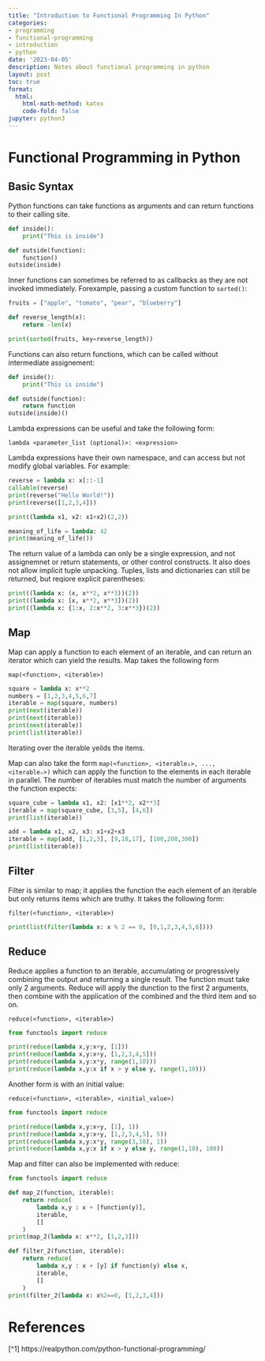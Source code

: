 ```yaml
---
title: "Introduction to Functional Programming In Python"
categories:
- programming
- functional-programming
- introduction
- python
date: '2023-04-05'
description: Notes about functional programming in python
layout: post
toc: true
format:
  html:
    html-math-method: katex
    code-fold: false
jupyter: python3
---
```


# Functional Programming in Python

## Basic Syntax

Python functions can take functions as arguments and can return functions to their calling site.

```python
def inside():
    print("This is inside")

def outside(function):
    function()
outside(inside)
```

Inner functions can sometimes be referred to as callbacks as they are not invoked immediately. Forexample, passing a custom function to `sorted()`:

```python
fruits = ["apple", "tomato", "pear", "blueberry"]

def reverse_length(x):
    return -len(x)

print(sorted(fruits, key=reverse_length))

```

Functions can also return functions, which can be called without intermediate assignement:
```python
def inside():
    print("This is inside")

def outside(function):
    return function
outside(inside)()
```

Lambda expressions can be useful and take the following form:
```{code-fold="false"}
lambda <parameter_list (optional)>: <expression>
```
Lambda expressions have their own namespace, and can access but not modify global variables.
For example:
```python

reverse = lambda x: x[::-1]
callable(reverse)
print(reverse("Hello World!"))
print(reverse([1,2,3,4]))

print((lambda x1, x2: x1+x2)(2,2))

meaning_of_life = lambda: 42
print(meaning_of_life())
```

The return value of a lambda can only be a single expression, and not assignemnet or return statements, or other control constructs. It also does not allow implicit tuple unpacking.
Tuples, lists and dictionaries can still be returned, but reqiore explicit parentheses:
```python

print((lambda x: (x, x**2, x**3))(2))
print((lambda x: [x, x**2, x**3])(2))
print((lambda x: {1:x, 2:x**2, 3:x**3})(2))

```

## Map

Map can apply a function to each element of an iterable, and can return an iterator which can yield the results. Map takes the following form
```{code-fold="false"}
map(<function>, <iterable>)
```
```python

square = lambda x: x**2
numbers = [1,2,3,4,5,6,7]
iterable = map(square, numbers)
print(next(iterable))
print(next(iterable))
print(next(iterable))
print(list(iterable))
```
Iterating over the iterable yeilds the items.

Map can also take the form `map(<function>, <iterable₁>, ..., <iterableₙ>)` which can apply the function to the elements in each iterable in parallel. 
The number of iterables must match the number of arguments the function expects:

```python

square_cube = lambda x1, x2: [x1**2, x2**3]
iterable = map(square_cube, [3,5], [4,6])
print(list(iterable))

add = lambda x1, x2, x3: x1+x2+x3
iterable = map(add, [1,2,3], [9,18,17], [100,200,300])
print(list(iterable))
```

## Filter

Filter is similar to map; it applies the function the each element of an iterable but only returns items which are truthy. It takes the following form:
```{code-fold="false"}
filter(<function>, <iterable>)
```
```python

print(list(filter(lambda x: x % 2 == 0, [0,1,2,3,4,5,6])))

```

## Reduce

Reduce applies a function to an iterable, accumulating or progressively combining the output and returning a single result. The function must take only 2 arguments. Reduce will apply the dunction to the first 2 arguments, then combine with the application of the combined and the third item and so on.
```{code-fold="false"}
reduce(<function>, <iterable>)
```
```python

from functools import reduce

print(reduce(lambda x,y:x+y, [1]))
print(reduce(lambda x,y:x+y, [1,2,3,4,5]))
print(reduce(lambda x,y:x*y, range(1,10)))
print(reduce(lambda x,y:x if x > y else y, range(1,10)))

```

Another form is with an initial value:
```{code-fold="false"}
reduce(<function>, <iterable>, <initial_value>)
```
```python

from functools import reduce

print(reduce(lambda x,y:x+y, [1], 1))
print(reduce(lambda x,y:x+y, [1,2,3,4,5], 5))
print(reduce(lambda x,y:x*y, range(3,10), 1))
print(reduce(lambda x,y:x if x > y else y, range(1,10), 100))

```

Map and filter can also be implemented with reduce:
```python

from functools import reduce

def map_2(function, iterable):
    return reduce(
        lambda x,y : x + [function(y)],
        iterable,
        []
    )
print(map_2(lambda x: x**2, [1,2,3]))

def filter_2(function, iterable):
    return reduce(
        lambda x,y : x + [y] if function(y) else x,
        iterable,
        []
    )
print(filter_2(lambda x: x%2==0, [1,2,3,4]))

```


# References

[^1]  https://realpython.com/python-functional-programming/

